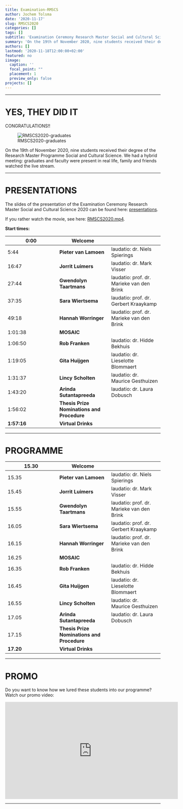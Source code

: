 ```yaml
---
title: Examination-RMSCS
author: Jochem Tolsma
date: '2020-11-17'
slug: RMSCS2020
categories: []
tags: []
subtitle: 'Examination Ceremony Research Master Social and Cultural Science 2020'
summary: 'On the 19th of November 2020, nine students received their degree of the Research Master Programme Social and Cultural Science. We had a hybrid meeting: graduates and faculty were present in real life, family and friends watched the live stream.'
authors: []
lastmod: '2020-11-18T12:00:00+02:00'
featured: no
iimage:
  caption: ''
  focal_point: ""
  placement: 1
  preview_only: false
projects: []
---
```


---  

# YES, THEY DID IT

CONGRATULATIONS!!

![RMSCS2020-graduates](rmscs2020.jpg) 

On the 19th of November 2020, nine students received their degree of the Research Master Programme Social and Cultural Science. We had a hybrid meeting: graduates and faculty were present in real life, family and friends watched the live stream.  

---  

# **PRESENTATIONS**

The slides of the presentation of the Examination Ceremony Research Master Social and Cultural Science 2020 can be found here: [presentations](2020uitreikingRMSCS.pdf).  

If you rather watch the movie, see here: [RMSCS2020.mp4](https://www.jtolsma.nl/rmscs2020/RMSCS.mp4).  

**Start times:**


**0:00**|**Welcome**| 
-----|-----|-----
5:44|**Pieter van Lamoen**|laudatio: dr. Niels Spierings
16:47|**Jorrit Luimers**|laudatio: dr. Mark Visser
27:44|**Gwendolyn Taartmans**|laudatio: prof. dr. Marieke van den Brink
37:35|**Sara Wiertsema**|laudatio: prof. dr. Gerbert Kraaykamp
49:18|**Hannah Worringer**|laudatio: prof. dr. Marieke van den Brink
1:01:38|**MOSAIC**| 
1:06:50|**Rob Franken**|laudatio: dr. Hidde Bekhuis
1:19:05|**Gita Huijgen**|laudatio: dr. Lieselotte Blommaert
1:31:37|**Lincy Scholten**|laudatio: dr. Maurice Gesthuizen
1:43:20|**Arinda Sutantapreeda**|laudatio: dr. Laura Dobusch
1:56:02|**Thesis Prize Nominations and Procedure**| 
**1:57:16**|**Virtual Drinks**| 


---  

# **PROGRAMME**  

15.30|**Welcome**| 
-----|-----|-----
15.35|**Pieter van Lamoen**|laudatio: dr. Niels Spierings
15.45|**Jorrit Luimers**|laudatio: dr. Mark Visser
15.55|**Gwendolyn Taartmans**|laudatio: prof. dr. Marieke van den Brink
16.05|**Sara Wiertsema**|laudatio: prof. dr. Gerbert Kraaykamp
16.15|**Hannah Worringer**|laudatio: prof. dr. Marieke van den Brink
16.25|**MOSAIC**| 
16.35|**Rob Franken**|laudatio: dr. Hidde Bekhuis
16.45|**Gita Huijgen**|laudatio: dr. Lieselotte Blommaert
16.55|**Lincy Scholten**|laudatio: dr. Maurice Gesthuizen
17.05|**Arinda Sutantapreeda**|laudatio: dr. Laura Dobusch
17.15|**Thesis Prize Nominations and Procedure**| 
**17.20**|**Virtual Drinks**| 

---  

# **PROMO**

Do you want to know how we lured these students into our programme? 
Watch our promo video: 

<iframe width="560" height="315" src="https://www.youtube.com/embed/pwSfddp4Vaw" frameborder="0" allow="accelerometer; autoplay; clipboard-write; encrypted-media; gyroscope; picture-in-picture" allowfullscreen></iframe>

---  


